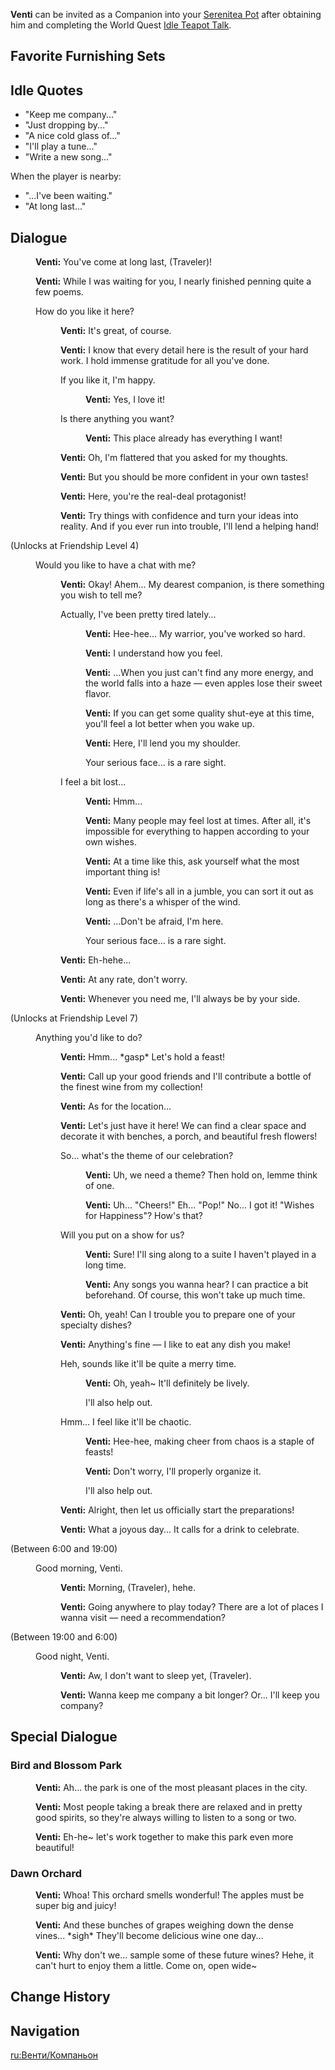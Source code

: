{{CharacterTabs}}
{{Furnishing Infobox
|title          = Venti
|id             = 368111
|image          = Character Venti Thumb.png
|category       = Companion
|subcategory    = Companion
|rarity         = 5
|adeptal_energy = 300
|load           = 1200
|description    = Character In-Residence
}}
'''Venti''' can be invited as a Companion into your [[Serenitea Pot]] after obtaining him and completing the World Quest [[Idle Teapot Talk]].

==Favorite Furnishing Sets==
{{HousingCompanion|favorite}}
{{Companion Favor Table}}

==Idle Quotes==
*"Keep me company..."
*"Just dropping by..."
*"A nice cold glass of..."
*"I'll play a tune..."
*"Write a new song..."
When the player is nearby:
*"...I've been waiting."
*"At long last..."

==Dialogue==
{{Dialogue start}}
:{{A|vo venti mimitomo hello 01.ogg}} '''Venti:''' You've come at long last, (Traveler)!
:{{A|vo venti mimitomo hello 02.ogg}} '''Venti:''' While I was waiting for you, I nearly finished penning quite a few poems.
:{{DIcon}} How do you like it here?
::{{A|vo venti mimitomo friendship1 01.ogg}} '''Venti:''' It's great, of course.
::{{A|vo venti mimitomo friendship1 02.ogg}} '''Venti:''' I know that every detail here is the result of your hard work. I hold immense gratitude for all you've done.
::{{DIcon}} If you like it, I'm happy.
:::{{A|vo venti mimitomo friendship1 03a.ogg}} '''Venti:''' Yes, I love it!
::{{DIcon}} Is there anything you want?
:::{{A|vo venti mimitomo friendship1 03b.ogg}} '''Venti:''' This place already has everything I want!
::{{A|vo venti mimitomo friendship1 04.ogg}} '''Venti:''' Oh, I'm flattered that you asked for my thoughts.
::{{A|vo venti mimitomo friendship1 05.ogg}} '''Venti:''' But you should be more confident in your own tastes!
::{{A|vo venti mimitomo friendship1 06.ogg}} '''Venti:''' Here, you're the real-deal protagonist!
::{{A|vo venti mimitomo friendship1 07.ogg}} '''Venti:''' Try things with confidence and turn your ideas into reality. And if you ever run into trouble, I'll lend a helping hand!
;(Unlocks at Friendship Level 4)
:{{DIcon}} Would you like to have a chat with me?
::{{A|vo venti mimitomo friendship2 01.ogg}} '''Venti:''' Okay! Ahem... My dearest companion, is there something you wish to tell me?
::{{DIcon}} Actually, I've been pretty tired lately...
:::{{A|vo venti mimitomo friendship2 02a 1.ogg}} '''Venti:''' Hee-hee... My warrior, you've worked so hard.
:::{{A|vo venti mimitomo friendship2 02a 2.ogg}} '''Venti:''' I understand how you feel.
:::{{A|vo venti mimitomo friendship2 02a 3.ogg}} '''Venti:''' ...When you just can't find any more energy, and the world falls into a haze &mdash; even apples lose their sweet flavor.
:::{{A|vo venti mimitomo friendship2 02a 4.ogg}} '''Venti:''' If you can get some quality shut-eye at this time, you'll feel a lot better when you wake up.
:::{{A|vo venti mimitomo friendship2 02a 5.ogg}} '''Venti:''' Here, I'll lend you my shoulder.
:::{{DIcon}} Your serious face... is a rare sight.
::{{DIcon}} I feel a bit lost...
:::{{A|vo venti mimitomo friendship2 02b 1.ogg}} '''Venti:''' Hmm...
:::{{A|vo venti mimitomo friendship2 02b 2.ogg}} '''Venti:''' Many people may feel lost at times. After all, it's impossible for everything to happen according to your own wishes.
:::{{A|vo venti mimitomo friendship2 02b 3.ogg}} '''Venti:''' At a time like this, ask yourself what the most important thing is!
:::{{A|vo venti mimitomo friendship2 02b 4.ogg}} '''Venti:''' Even if life's all in a jumble, you can sort it out as long as there's a whisper of the wind.
:::{{A|vo venti mimitomo friendship2 02b 5.ogg}} '''Venti:''' ...Don't be afraid, I'm here.
:::{{DIcon}} Your serious face... is a rare sight.
::{{A|vo venti mimitomo friendship2 03.ogg}} '''Venti:''' Eh-hehe...
::{{A|vo venti mimitomo friendship2 04.ogg}} '''Venti:''' At any rate, don't worry.
::{{A|vo venti mimitomo friendship2 05.ogg}} '''Venti:''' Whenever you need me, I'll always be by your side.
;(Unlocks at Friendship Level 7)
:{{DIcon}} Anything you'd like to do?
::{{A|vo venti mimitomo friendship3 01.ogg}} '''Venti:''' Hmm... *gasp* Let's hold a feast!
::{{A|vo venti mimitomo friendship3 02.ogg}} '''Venti:''' Call up your good friends and I'll contribute a bottle of the finest wine from my collection!
::{{A|vo venti mimitomo friendship3 03.ogg}} '''Venti:''' As for the location...
::{{A|vo venti mimitomo friendship3 04.ogg}} '''Venti:''' Let's just have it here! We can find a clear space and decorate it with benches, a porch, and beautiful fresh flowers!
::{{DIcon}} So... what's the theme of our celebration?
:::{{A|vo venti mimitomo friendship3 05a 1.ogg}} '''Venti:''' Uh, we need a theme? Then hold on, lemme think of one.
:::{{A|vo venti mimitomo friendship3 05a 2.ogg}} '''Venti:''' Uh... "Cheers!" Eh... "Pop!" No... I got it! "Wishes for Happiness"? How's that?
::{{DIcon}} Will you put on a show for us?
:::{{A|vo venti mimitomo friendship3 05b 1.ogg}} '''Venti:''' Sure! I'll sing along to a suite I haven't played in a long time.
:::{{A|vo venti mimitomo friendship3 05b 2.ogg}} '''Venti:''' Any songs you wanna hear? I can practice a bit beforehand. Of course, this won't take up much time.
::{{A|vo venti mimitomo friendship3 06.ogg}} '''Venti:''' Oh, yeah! Can I trouble you to prepare one of your specialty dishes?
::{{A|vo venti mimitomo friendship3 07.ogg}} '''Venti:''' Anything's fine &mdash; I like to eat any dish you make!
::{{DIcon}} Heh, sounds like it'll be quite a merry time.
:::{{A|vo venti mimitomo friendship3 08a.ogg}} '''Venti:''' Oh, yeah~ It'll definitely be lively.
:::{{DIcon}} I'll also help out.
::{{DIcon}} Hmm... I feel like it'll be chaotic.
:::{{A|vo venti mimitomo friendship3 08b 1.ogg}} '''Venti:''' Hee-hee, making cheer from chaos is a staple of feasts!
:::{{A|vo venti mimitomo friendship3 08b 2.ogg}} '''Venti:''' Don't worry, I'll properly organize it.
:::{{DIcon}} I'll also help out.
::{{A|vo venti mimitomo friendship3 09.ogg}} '''Venti:''' Alright, then let us officially start the preparations!
::{{A|vo venti mimitomo friendship3 10.ogg}} '''Venti:''' What a joyous day... It calls for a drink to celebrate.
;<nowiki>(Between 6:00 and 19:00)</nowiki>
:{{DIcon}} Good morning, Venti.
::{{A|vo venti mimitomo morning 01.ogg}} '''Venti:''' Morning, (Traveler), hehe.
::{{A|vo venti mimitomo morning 02.ogg}} '''Venti:''' Going anywhere to play today? There are a lot of places I wanna visit &mdash; need a recommendation?
;<nowiki>(Between 19:00 and 6:00)</nowiki>
:{{DIcon}} Good night, Venti.
::{{A|vo venti mimitomo night 01.ogg}} '''Venti:''' Aw, I don't want to sleep yet, (Traveler).
::{{A|vo venti mimitomo night 02.ogg}} '''Venti:''' Wanna keep me company a bit longer? Or... I'll keep you company?
{{Dialogue end}}

==Special Dialogue==
{{HousingCompanion|special}}

===Bird and Blossom Park===
{{Dialogue start}}
:{{A|vo mimitomo md venti park 01.ogg}} '''Venti:''' Ah... the park is one of the most pleasant places in the city.
:{{A|vo mimitomo md venti park 02.ogg}} '''Venti:''' Most people taking a break there are relaxed and in pretty good spirits, so they're always willing to listen to a song or two.
:{{A|vo mimitomo md venti park 03.ogg}} '''Venti:''' Eh-he~ let's work together to make this park even more beautiful!
{{Dialogue end}}

===Dawn Orchard===
{{Dialogue start}}
:{{A|vo mimitomo md venti vineyard 01.ogg}} '''Venti:''' Whoa! This orchard smells wonderful! The apples must be super big and juicy!
:{{A|vo mimitomo md venti vineyard 02.ogg}} '''Venti:''' And these bunches of grapes weighing down the dense vines... *sigh* They'll become delicious wine one day...
:{{A|vo mimitomo md venti vineyard 03.ogg}} '''Venti:''' Why don't we... sample some of these future wines? Hehe, it can't hurt to enjoy them a little. Come on, open wide~
{{Dialogue end}}

==Change History==
{{Change History|1.6}}

==Navigation==
{{Furnishing Navbox/Living|Companion}}

[[ru:Венти/Компаньон]]